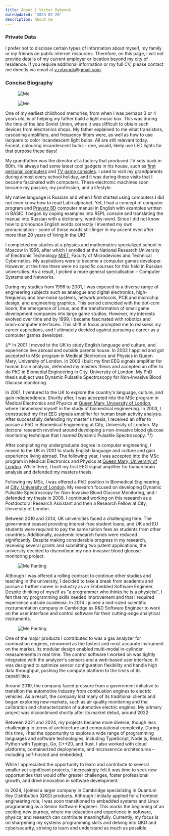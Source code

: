 ```yaml
---
title: About | Victor Rybynok
dateUpdated: '2023-02-20'
description: About me
---
```


### Private Data

I prefer not to disclose certain types of information about myself, my family or
my friends on public internet resources. Therefore, on this page, I will not
provide details of my current employer or location beyond my city of residence.
If you require additional information or my full CV, please contact me directly
via email at v.rybynok@gmail.com.

### Concise Biography

<figure
  className="hidden sm:float-left sm:mt-0 sm:mb-2 sm:mr-7 sm:block
    sm:w-1/3"
>
  <Image src="static/me-0.jpg" alt="Me" priority />
</figure>

<figure className="sm:hidden">
  <Image src="static/me-0-square.jpg" alt="Me" priority />
</figure>

One of my earliest childhood memories, from when I was perhaps 3 or 4 years old,
is of helping my father build a light music box. This was during the time of the
late Soviet Union, where it was difficult to obtain such devices from
electronics shops. My father explained to me what transistors, cascading
amplifiers, and frequency filters were, as well as how to use lacquers to color
incandescent light bulbs. All are still relevant today. Except, colouring
incandescent bulbs - one, would, likely use LED lights for that purpose these
days!

My grandfather was the director of a factory that produced TV sets back in 80th.
He always had some latest cool gadgets in his house, such as
[first personal computers](https://en.wikipedia.org/wiki/Pravetz_computers) and
[TV game consoles](https://ru.wikibooks.org/wiki/Советские_телевизионные_игровые_приставки/Фабричные_телеигры).
I used to visit my grandparents during almost every school holiday, and it was
during these visits that I became fascinated with computers. These electronic
machines soon became my passion, my profession, and a lifestyle.

My native language is Russian and when I first started using computers I did not
even know how to read Latin alphabet. Yet, I had a concept of computer program
and [Pravetz&nbsp;8D](https://en.wikipedia.org/wiki/Oric#Clones) computer manual
in English with examples written in BASIC. I began by coping examples into REPL
console and translating the manual into Russian with a dictionary, word-by-word.
Since I did not know how to pronounce English words correctly I invented my own
pronunciation&nbsp;– some of those words still linger in my accent even after
more than 20 years of living in the UK!

I completed my studies at a physics and mathematics specialized school in Moscow
in 1996, after which I enrolled at the National Research University of
Electronic Technology [MIET](https://eng.miet.ru/), Faculty of Microdevices and
Technical Cybernetics. My aspirations were to become a computer games developer.
However, at the time there were no specific courses for this field in Russian
universities. As a result, I picked a more general specialisation&nbsp;–
Computer Systems and Networks.

During my studies from 1996 to 2001, I was exposed to a diverse range of
engineering subjects such as analogue and digital electronics, high-frequency
and low-noise systems, network protocols, PCB and microchip design, and
engineering graphics. This period coincided with the dot-com boom, the emergence
of Linux, and the transformation of small game development companies into large
game studios. However, my interests evolved over time and by 1999, I became
fascinated with robotics and brain-computer interfaces. This shift in focus
prompted me to reassess my career aspirations, and I ultimately decided against
pursuing a career as a computer games developer.

{/* In 2001 I moved to the UK to study English language and culture, and
experience live abroad and outside parents house. In 2002 I applied and got
accepted to MSc program in Medical Electronics and Physics in Queen Mary,
University of London. In 2003 I built my first EEG signals amplifier for human
brain analysis, defended my masters thesis and accepted an offer to do PhD in
Biomedial Engineering in City, University of London. My PhD thesis subject was
Dynamic Pulsatile Spectroscopy for Non-Invasive Blood Glucose monitoring.

In 2001, I ventured to the UK to explore the country's language, culture, and
gain independence. Shortly after, I was accepted into the MSc program in Medical
Electronics and Physics at [Queen Mary, University of London](https://www.qmul.ac.uk/),
where I immersed myself in the study of biomedical engineering. In 2003, I
constructed my first EEG signals amplifier for human brain activity
analysis. After successfully defending my master's thesis, I received an offer
to pursue a PhD in Biomedical Engineering at City, University of London. My
doctoral research revolved around developing a non-invasive blood glucose
monitoring technique that I named Dynamic Pulsatile Spectroscopy.
*/}

After completing my undergraduate degree in computer engineering, I moved to the
UK in 2001 to study English language and culture and gain experience living
abroad. The following year, I was accepted into the MSc program in Medical
Electronics and Physics at
[Queen Mary, University of London](https://www.qmul.ac.uk/). While there, I
built my first EEG signal amplifier for human brain analysis and defended my
masters thesis.

Following my MSc, I was offered a PhD position in Biomedical Engineering at
[City, University of London](https://www.city.ac.uk/). My research focused on
developing Dynamic Pulsatile Spectroscopy for Non-Invasive Blood Glucose
Monitoring, and I defended my thesis in 2009. I continued working on this
research as a Postdoctoral Research Assistant and then a Research Fellow at
City, University of London.

Between 2010 and 2014, UK universities faced a challenging time. The government
ceased providing interest-free student loans, and UK and EU students were
required to pay the same tuition fees as students from other countries.
Additionally, academic research funds were reduced significantly. Despite making
considerable progress in my research, receiving several grants and submitting
two patent applications, the university decided to discontinue my non-invasive
blood glucose monitoring project.

<figure
  className="hidden sm:float-right sm:mt-0 sm:mb-2 sm:ml-7 sm:block
    sm:w-1/3"
>
  <Image src="static/me-1.jpg" alt="Me Panting" priority />
</figure>

Although I was offered a rolling contract to continue other studies and teaching
in the university, I decided to take a break from academia and pursue a further
career in industry as an Embedded Software Engineer. Despite thinking of myself
as "a programmer who thinks he is a physicist", I felt that my programming
skills needed improvement and that I required experience outside academia. In
2014 I joined a mid-sized scientific instrumentation company in Cambridge as
R&D&nbsp;Software Engineer to work on the user interface and control software
for their cutting-edge analytical instruments.

<figure className="sm:hidden">
  <Image src="static/me-1-square.jpg" alt="Me Panting" priority />
</figure>

One of the major products I contributed to was a gas analyzer for combustion
engines, renowned as the fastest and most accurate instrument on the market. Its
modular design enabled multi-modal in-cylinder measurements in real time. The
control software I worked on was tightly integrated with the analyzer's sensors
and a web-based user interface. It was designed to optimize sensor
configuration flexibility and handle high data throughput, pushing the compute
platform to the limits of its capabilities.

Around 2019, the company faced pressure from a government initiative to
transition the automotive industry from combustion engines to electric
vehicles. As a result, the company lost many of its traditional clients and
began exploring new markets, such as air quality monitoring and the calibration
and characterization of automotive electric engines. My primary project was
discontinued shortly after its market debut, around 2022.

Between 2021 and 2024, my projects became more diverse, though less challenging
in terms of architecture and computational complexity. During this time, I had
the opportunity to explore a wide range of programming languages and software
technologies, including TypeScript, Node.js, React, Python with Typings, Go,
C++20, and Rust. I also worked with cloud platforms, containerized deployments,
and microservice architectures&nbsp;– including self-hosted and embedded.

While I appreciated the opportunity to learn and contribute to several smaller
yet significant projects, I increasingly felt it was time to seek new
opportunities that would offer greater challenges, foster professional growth,
and drive innovation in software development.

In 2024, I joined a larger company in Cambridge specializing in Quantum Key
Distribution (QKD) products. Although I initially applied for a frontend
engineering role, I was soon transitioned to embedded systems and Linux
programming as a Senior Software Engineer. This marks the beginning of an
exciting new journey, where my education and experience in software, physics,
and research can contribute meaningfully. Currently, my focus is on sharpening
my systems programming skills and delving into QKD and cybersecurity, striving
to learn and understand as much as possible.
